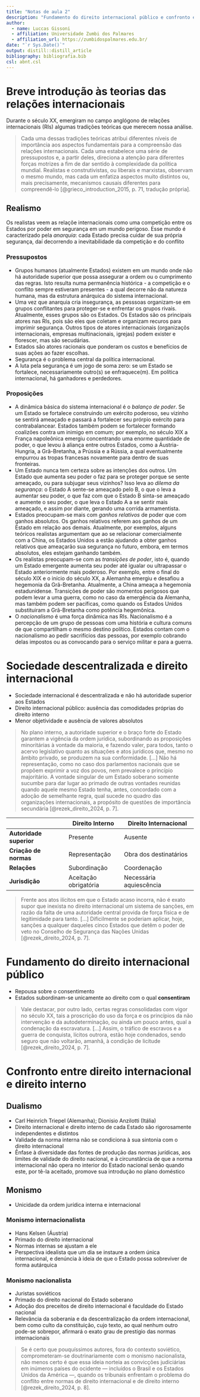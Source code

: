 ```yaml
---
title: "Notas de aula 2"
description: "Fundamento do direito internacional público e confronto entre direito internacional e direito interno"
author:
  - name: Luccas Gissoni
  - affiliation: Universidade Zumbi dos Palmares
  - affiliation_url: https://zumbidospalmares.edu.br/
date: "`r Sys.Date()`"
output: distill::distill_article
bibliography: bibliografia.bib
csl: abnt.csl
---
```


# Breve introdução às teorias das relações internacionais

Durante o século XX, emergiram no campo anglógono de relações internacionais (RIs) algumas tradições teóricas que merecem nossa análise.

> Cada uma dessas tradições teóricas atribui diferentes níveis de importância aos aspectos fundamentais para a compreensão das relações internacionais. Cada uma estabelece uma série de pressupostos e, a partir deles, direciona a atenção para diferentes forças motrizes a fim de dar sentido à complexidade da política mundial. Realistas e construtivistas, ou liberais e marxistas, observam o mesmo mundo, mas cada um enfatiza aspectos muito distintos ou, mais precisamente, mecanismos causais diferentes para compreendê-lo [@grieco_introduction_2015, p. 71, tradução própria].

## Realismo

Os realistas veem as relaçõe internacionais como uma competição entre os Estados por poder em segurança em um mundo perigoso. Esse mundo é caracterizado pela *anarquia*: cada Estado precisa cuidar de sua própria segurança, daí decorrendo a inevitabilidade da competição e do conflito

### Pressupostos

- Grupos humanos (atualmente Estados) existem em um mundo onde não há autoridade superior que possa assegurar a ordem ou o cumprimento das regras. Isto resulta numa permanência histórica - a competição e o conflito sempre estiveram presentes - a qual decorre não da natureza humana, mas da estrutura anárquica do sistema internacional.
- Uma vez que anarquia cria insegurança, as pesssoas organizam-se em grupos conflitantes para proteger-se e enfrentar os grupos rivais. Atualmente, esses grupos são os Estados. Os Estados são os principais atores nas RIs, pois são eles que coletam e organizam recuros para imprimir segurança. Outros tipos de atores internacionais (organizaçõs internacionais, empresas multinacionais, igrejas) podem exister e florescer, mas são secudárias.
- Estados são atores racionais que ponderam os custos e benefícios de suas ações ao fazer escolhas.
- Segurança é o problema central da política internacional.
- A luta pela segurança é um jogo de soma zero: se um Estado se fortalece, necessariamente outro(s) se enfraquece(m). Em política internacional, há ganhadores e perdedores.

### Proposições

- A dinâmica básica do sistema internacional é o *balanço de poder*. Se um Estado se fortalece construindo um exército poderoso, seu vizinho se sentirá ameaçado e passará a fortalecer seu prórpio exército para contrabalancear. Estados também podem se fortalecer formando coalizões contra um inimigo em comum; por exemplo, no século XIX a França napoleônica emergiu concentrando uma enorme quantidade de poder, o que levou à aliança entre outros Estados, como a Áustria-Hungria, a Grã-Bretanha, a Prússia e a Rússia, a qual eventualmente empurrou as tropas francesas novamente para dentro de suas fronteiras.
- Um Estado nunca tem certeza sobre as intenções dos outros. Um Estado que aumenta seu poder o faz para se proteger porque se sente ameaçado, ou para subjugar seus vizinhos? Isso leva ao *dilema da segurança*: o Estado A sente-se ameaçado pelo B, o que o leva a aumentar seu poder, o que faz com que o Estado B sinta-se ameaçado e aumente o seu poder, o que leva o Estado A a se sentir mais ameaçado, e assim por diante, gerando uma corrida armamentista.
- Estados preocupam-se mais com *ganhos relativos* de poder que com ganhos absolutos. Os ganhos relativos referem aos ganhos de um Estado em relação aos demais. Atualmente, por exemplos, alguns teóricos realistas argumentam que ao se relacionar comercialmente com a China, os Estados Unidos a estão ajudando a obter ganhos relativos que ameaçarão sua segurança no futuro, embora, em termos absolutos, eles estejam ganhando também.
- Os realistas preocupam-se com as *transições de poder*, isto é, quando um Estado emergente aumenta seu poder até igualar ou ultrapassar o Estado anteriormente mais poderoso. Por exemplo, entre o final do século XIX e o início do século XX, a Alemanha emergiu e desafiou a hegemonia da Grã-Bretanha. Atualmente, a China ameaça a hegemonia estadunidense. Transições de poder são momentos perigosos que podem levar a uma guerra, como no caso da emergência da Alemanha, mas também podem ser pacíficas, como quando os Estados Unidos substituiram a Grã-Bretanha como potência hegemônica.
- O *nacionalismo* é uma força dinâmica nas RIs. Nacionalismo é a percepção de um grupo de pessoas com uma história e cultura comuns de que compartilham o mesmo destino político. Estados contam com o nacionalismo ao pedir sacrifícios das pessoas, por exemplo cobrando delas impostos ou as convocando para o serviço militar e para a guerra.

# Sociedade descentralizada e direito internacional

- Sociedade internacional é descentralizada e não há autoridade superior aos Estados
- Direito internacional público: ausência das comodidades próprias do direito interno
- Menor objetividade e ausência de valores absolutos

> No plano interno, a autoridade superior e o braço forte do Estado garantem a vigência da ordem jurídica, subordinando as proposições minoritárias à vontade da maioria, e fazendo valer, para todos, tanto o acervo legislativo quanto as situações e atos jurídicos que, mesmo no âmbito privado, se produzem na sua conformidade. [...] Não há representação, como no caso dos parlamentos nacionais que se propõem exprimir a voz dos povos, nem prevalece o princípio majoritário. A vontade singular de um Estado soberano somente sucumbe para dar lugar ao primado de outras vontades reunidas quando aquele mesmo Estado tenha, antes, concordado com a adoção de semelhante regra, qual sucede no quadro das organizações internacionais, a propósito de questões de importância secundária [@rezek_direito_2024, p. 7].

|                     | **Direito Interno** | **Direito Internacional** |
|---------------------|--------------------|--------------------------|
| **Autoridade superior** | Presente           | Ausente                  |
| **Criação de normas**   | Representação      | Obra dos destinatários   |
| **Relações**           | Subordinação       | Coordenação              |
| **Jurisdição**        | Aceitação obrigatória | Necessária aquiescência |

> Frente aos atos ilícitos em que o Estado acaso incorra, não é exato supor que inexista no direito internacional um sistema de sanções, em razão da falta de uma autoridade central provida de força física e de legitimidade para tanto. [...] Dificilmente se poderiam aplicar, hoje, sanções a qualquer daqueles cinco Estados que detêm o poder de veto no Conselho de Segurança das Nações Unidas [@rezek_direito_2024, p. 7].

# Fundamento do direito internacional público

- Repousa sobre o consentimento
- Estados subordinam-se unicamente ao direito com o qual **consentiram**

> Vale destacar, por outro lado, certas regras consolidadas com vigor no século XX, tais a proscrição do uso da força e os princípios da não intervenção e da autodeterminação, ou ainda um pouco antes, qual a condenação da escravatura. [...] Assim, o tráfico de escravos e a guerra de conquista, lícitos outrora, estão hoje condenados, sendo seguro que não voltarão, amanhã, à condição de licitude [@rezek_direito_2024, p. 7].

# Confronto entre direito internacional e direito interno

## Dualismo

- Carl Heinrich Triepel (Alemanha); Dionisio Anzilotti (Itália)
- Direito internacional e direito interno de cada Estado são rigorosamente independentes e distintos
- Validade da norma interna não se condiciona à sua sintonia com o direito internacional
- Ênfase à diversidade das fontes de produção das normas jurídicas, aos limites de validade do direito nacional, e à circunstância de que a norma internacional não opera no interior do Estado nacional senão quando este, por tê-la aceitado, promove sua introdução no plano doméstico

## Monismo

- Unicidade da ordem jurídica interna e internacional

### Monismo internacionalista

- Hans Kelsen (Áustria)
- Primado do direito internacional
- Normas internas se ajustam a ele
- Perspectiva idealista que um dia se instaure a ordem única internacional, e denúncia à ideia de que o Estado possa sobreviver de forma autárquica

### Monismo nacionalista

- Juristas soviéticos
- Primado do direito nacional do Estado soberano
- Adoção dos preceitos de direito internacional é faculdade do Estado nacional
- Relevância da soberania e da descentralização da ordem internacional, bem como culto da constituição, cujo texto, ao qual nenhum outro pode-se sobrepor, afirmará o exato grau de prestígio das normas internacionais

> Se é certo que pouquíssimos autores, fora do contexto soviético, comprometeram-se doutrinariamente com o monismo nacionalista, não menos certo é que essa ideia norteia as convicções judiciárias em inúmeros países do ocidente — incluídos o Brasil e os Estados Unidos da América —, quando os tribunais enfrentam o problema do conflito entre normas de direito internacional e de direito interno [@rezek_direito_2024, p. 8].
